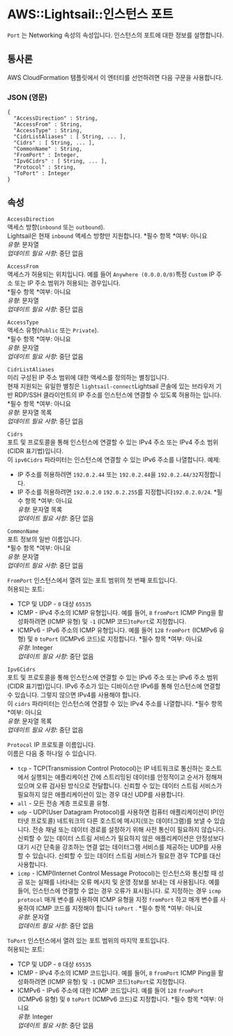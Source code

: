 # AWS::Lightsail::인스턴스 포트

`Port` 는 Networking 속성의 속성입니다. 인스턴스의 포트에 대한 정보를 설명합니다.

## 통사론

AWS CloudFormation 템플릿에서 이 엔터티를 선언하려면 다음 구문을 사용합니다.

### JSON (영문)

```
{
  "AccessDirection" : String,
  "AccessFrom" : String,
  "AccessType" : String,
  "CidrListAliases" : [ String, ... ],
  "Cidrs" : [ String, ... ],
  "CommonName" : String,
  "FromPort" : Integer,
  "Ipv6Cidrs" : [ String, ... ],
  "Protocol" : String,
  "ToPort" : Integer
}
```

## 속성

`AccessDirection`  
액세스 방향(`inbound` 또는 `outbound`).  
Lightsail은 현재 `inbound` 액세스 방향만 지원합니다.
*필수 항목 *여부: 아니요  
_유형_: 문자열  
_업데이트 필요 사항_: 중단 없음

`AccessFrom`  
액세스가 허용되는 위치입니다. 예를 들어 `Anywhere (0.0.0.0/0)`특정 `Custom` IP 주소 또는 IP 주소 범위가 허용되는 경우입니다.  
*필수 항목 *여부: 아니요  
_유형_: 문자열  
_업데이트 필요 사항_: 중단 없음

`AccessType`  
액세스 유형(`Public` 또는 `Private`).  
*필수 항목 *여부: 아니요  
_유형_: 문자열  
_업데이트 필요 사항_: 중단 없음

`CidrListAliases`  
미리 구성된 IP 주소 범위에 대한 액세스를 정의하는 별칭입니다.  
현재 지원되는 유일한 별칭은 `lightsail-connect`Lightsail 콘솔에 있는 브라우저 기반 RDP/SSH 클라이언트의 IP 주소를 인스턴스에 연결할 수 있도록 허용하는 입니다.  
*필수 항목 *여부: 아니요  
_유형_: 문자열 목록  
_업데이트 필요 사항_: 중단 없음

`Cidrs`  
포트 및 프로토콜을 통해 인스턴스에 연결할 수 있는 IPv4 주소 또는 IPv4 주소 범위(CIDR 표기법)입니다.  
이 `ipv6Cidrs` 파라미터는 인스턴스에 연결할 수 있는 IPv6 주소를 나열합니다.
예제:

- IP 주소를 허용하려면 `192.0.2.44` 또는 `192.0.2.44`을 `192.0.2.44/32`지정합니다.
- IP 주소를 허용하려면 `192.0.2.0` `192.0.2.255`를 지정합니다`192.0.2.0/24`.
  *필수 항목 *여부: 아니요  
  _유형_: 문자열 목록  
  _업데이트 필요 사항_: 중단 없음

`CommonName`  
포트 정보의 일반 이름입니다.  
*필수 항목 *여부: 아니요  
_유형_: 문자열  
_업데이트 필요 사항_: 중단 없음

`FromPort` 인스턴스에서 열려 있는 포트 범위의 첫 번째 포트입니다.  
허용되는 포트:

- TCP 및 UDP - `0` 대상 `65535`
- ICMP - IPv4 주소의 ICMP 유형입니다. 예를 들어, `8` `fromPort` ICMP Ping을 활성화하려면 (ICMP 유형) 및 `-1` (ICMP 코드)`toPort`로 지정합니다.
- ICMPv6 - IPv6 주소의 ICMP 유형입니다. 예를 들어 `128` `fromPort` (ICMPv6 유형) 및 `0` `toPort` (ICMPv6 코드)로 지정합니다.
  *필수 항목 *여부: 아니요  
  _유형_: Integer  
  _업데이트 필요 사항_: 중단 없음

`Ipv6Cidrs`  
포트 및 프로토콜을 통해 인스턴스에 연결할 수 있는 IPv6 주소 또는 IPv6 주소 범위(CIDR 표기법)입니다. IPv6 주소가 있는 디바이스만 IPv6를 통해 인스턴스에 연결할 수 있습니다. 그렇지 않으면 IPv4를 사용해야 합니다.  
이 `cidrs` 파라미터는 인스턴스에 연결할 수 있는 IPv4 주소를 나열합니다.
*필수 항목 *여부: 아니요  
_유형_: 문자열 목록  
_업데이트 필요 사항_: 중단 없음

`Protocol` IP 프로토콜 이름입니다.  
이름은 다음 중 하나일 수 있습니다.

- `tcp` - TCP(Transmission Control Protocol)는 IP 네트워크로 통신하는 호스트에서 실행되는 애플리케이션 간에 스트리밍된 데이터를 안정적이고 순서가 정해져 있으며 오류 검사된 방식으로 전달합니다. 신뢰할 수 있는 데이터 스트림 서비스가 필요하지 않은 애플리케이션이 있는 경우 대신 UDP를 사용합니다.
- `all` - 모든 전송 계층 프로토콜 유형.
- `udp` - UDP(User Datagram Protocol)를 사용하면 컴퓨터 애플리케이션이 IP(인터넷 프로토콜) 네트워크의 다른 호스트에 메시지(또는 데이터그램)를 보낼 수 있습니다. 전송 채널 또는 데이터 경로를 설정하기 위해 사전 통신이 필요하지 않습니다. 신뢰할 수 있는 데이터 스트림 서비스가 필요하지 않은 애플리케이션은 안정성보다 대기 시간 단축을 강조하는 연결 없는 데이터그램 서비스를 제공하는 UDP를 사용할 수 있습니다. 신뢰할 수 있는 데이터 스트림 서비스가 필요한 경우 TCP를 대신 사용합니다.
- `icmp` - ICMP(Internet Control Message Protocol)는 인스턴스와 통신할 때 성공 또는 실패를 나타내는 오류 메시지 및 운영 정보를 보내는 데 사용됩니다. 예를 들어, 인스턴스에 연결할 수 없는 경우 오류가 표시됩니다. 로 지정하는 경우 `icmp` `protocol` 매개 변수를 사용하여 ICMP 유형을 지정 `fromPort` 하고 매개 변수를 사용하여 ICMP 코드를 지정해야 합니다 `toPort` .
  *필수 항목 *여부: 아니요  
  _유형_: 문자열  
  _업데이트 필요 사항_: 중단 없음

`ToPort` 인스턴스에서 열려 있는 포트 범위의 마지막 포트입니다.  
허용되는 포트:

- TCP 및 UDP - `0` 대상 `65535`
- ICMP - IPv4 주소의 ICMP 코드입니다. 예를 들어, `8` `fromPort` ICMP Ping을 활성화하려면 (ICMP 유형) 및 `-1` (ICMP 코드)`toPort`로 지정합니다.
- ICMPv6 - IPv6 주소에 대한 ICMP 코드입니다. 예를 들어 `128` `fromPort` (ICMPv6 유형) 및 `0` `toPort` (ICMPv6 코드)로 지정합니다.
  *필수 항목 *여부: 아니요  
  _유형_: Integer  
  _업데이트 필요 사항_: 중단 없음
